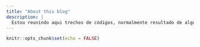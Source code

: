 ```yaml
---
title: "About this blog"
description: |
  Estou reunindo aqui trechos de códigos, normalmente resultado de algum estudo para atender a uma necessidade específica minha ou de alguém que pediu ajuda.
---
```


```r
knitr::opts_chunk$set(echo = FALSE)
```
